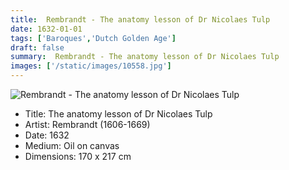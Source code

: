 ```yaml
---
title:  Rembrandt - The anatomy lesson of Dr Nicolaes Tulp
date: 1632-01-01
tags: ['Baroques','Dutch Golden Age']
draft: false
summary:  Rembrandt - The anatomy lesson of Dr Nicolaes Tulp
images: ['/static/images/10558.jpg']
---
```


![ Rembrandt - The anatomy lesson of Dr Nicolaes Tulp](/static/images/10558.jpg)

* Title: The anatomy lesson of Dr Nicolaes Tulp
* Artist:  Rembrandt (1606-1669)
* Date: 1632
* Medium: Oil on canvas
* Dimensions: 170 x 217 cm


